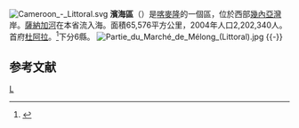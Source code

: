 {{Expand|time=2018-03-29T12:36:11+00:00}}
[[File:Cameroon_-_Littoral.svg|right]]
'''濱海區'''（{{lang-fr|Région du Littoral}}）是[[喀麥隆|喀麥隆]]的一個區，位於西部[[幾內亞灣|幾內亞灣]]岸。[[薩納加河|薩納加河]]在本省流入海。面積65,576平方公里，2004年人口2,202,340人。首府[[杜阿拉|杜阿拉]]。<ref>{{cite web | url=http://downloads.bbc.co.uk/worldservice/trust/pdf/AMDI/cameroon/amdi_cameroon2_country_overview.pdf | title=African Media Development Initiative | accessdate=2007-04-13 | publisher=[[BBC_News|BBC News]] | format=pdf | archive-url=https://web.archive.org/web/20110709210702/http://downloads.bbc.co.uk/worldservice/trust/pdf/AMDI/cameroon/amdi_cameroon2_country_overview.pdf | archive-date=2011-07-09 | dead-url=yes }}</ref>下分6縣。
[[File:Partie_du_Marché_de_Mélong_(Littoral).jpg|thumb]]
{{-}}

== 参考文献 ==
{{Reflist}}

{{喀麥隆行政區劃}}
{{Coord|format=dms|type:adm1st|display=title}}
[[Category:喀麥隆省份|L]]